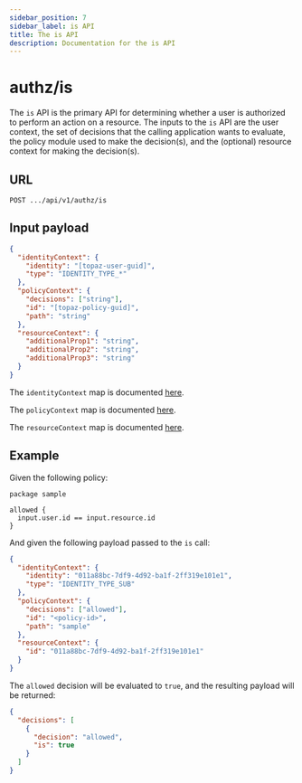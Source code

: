 ```yaml
---
sidebar_position: 7
sidebar_label: is API
title: The is API
description: Documentation for the is API
---
```


# authz/is

The `is` API is the primary API for determining whether a user is authorized to perform an action
on a resource. The inputs to the `is` API are the user context, the set of decisions that the calling
application wants to evaluate, the policy module used to make the decision(s), and the (optional) resource
context for making the decision(s).

## URL

`POST .../api/v1/authz/is`

## Input payload

```json
{
  "identityContext": {
    "identity": "[topaz-user-guid]",
    "type": "IDENTITY_TYPE_*"
  },
  "policyContext": {
    "decisions": ["string"],
    "id": "[topaz-policy-guid]",
    "path": "string"
  },
  "resourceContext": {
    "additionalProp1": "string",
    "additionalProp2": "string",
    "additionalProp3": "string"
  }
}
```

The `identityContext` map is documented [here](/docs/authorizer-guide/identity-context).

The `policyContext` map is documented [here](/docs/authorizer-guide/policy-context).

The `resourceContext` map is documented [here](/docs/authorizer-guide/resource-context).

## Example

Given the following policy:

```rego
package sample

allowed {
  input.user.id == input.resource.id
}
```

And given the following payload passed to the `is` call:

```json
{
  "identityContext": {
    "identity": "011a88bc-7df9-4d92-ba1f-2ff319e101e1",
    "type": "IDENTITY_TYPE_SUB"
  },
  "policyContext": {
    "decisions": ["allowed"],
    "id": "<policy-id>",
    "path": "sample"
  },
  "resourceContext": {
    "id": "011a88bc-7df9-4d92-ba1f-2ff319e101e1"
  }
}
```

The `allowed` decision will be evaluated to `true`, and the resulting payload will be returned:

```json
{
  "decisions": [
    {
      "decision": "allowed",
      "is": true
    }
  ]
}
```
